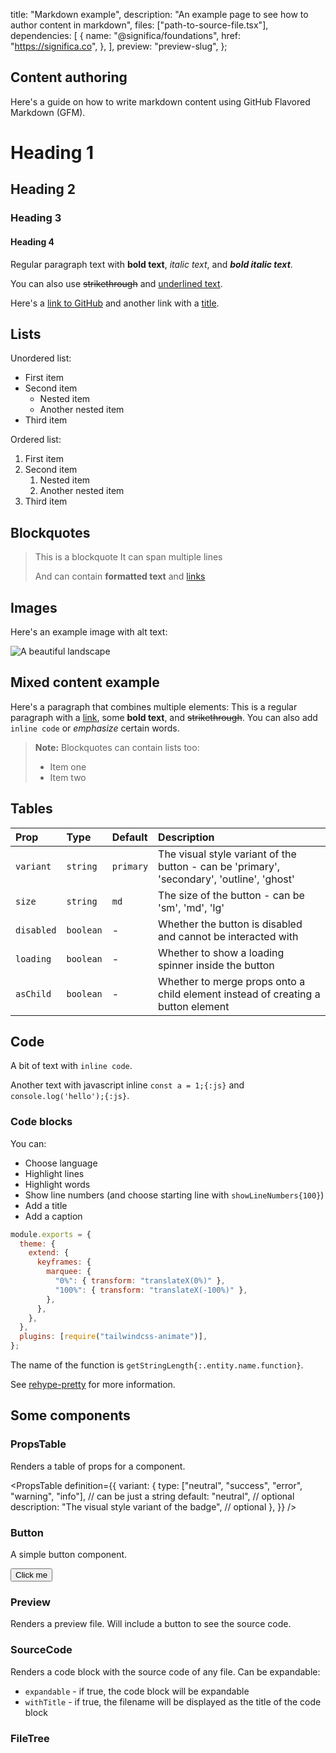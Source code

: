   title: "Markdown example",
  description: "An example page to see how to author content in markdown",
  files: ["path-to-source-file.tsx"],
  dependencies: [
    {
      name: "@significa/foundations",
      href: "https://significa.co",
    },
  ],
  preview: "preview-slug",
};

## Content authoring

Here's a guide on how to write markdown content using GitHub Flavored Markdown (GFM).

# Heading 1

## Heading 2

### Heading 3

#### Heading 4

Regular paragraph text with **bold text**, _italic text_, and **_bold italic text_**.

You can also use ~~strikethrough~~ and <u>underlined text</u>.

Here's a [link to GitHub](https://github.com) and another link with a [title](https://github.com "GitHub's Homepage").

## Lists

Unordered list:

- First item
- Second item
  - Nested item
  - Another nested item
- Third item

Ordered list:

1. First item
2. Second item
   1. Nested item
   2. Another nested item
3. Third item

## Blockquotes

> This is a blockquote
> It can span multiple lines
>
> And can contain **formatted text** and [links](https://example.com)

## Images

Here's an example image with alt text:

![A beautiful landscape](https://images.unsplash.com/photo-1506744038136-46273834b3fb "Landscape")

## Mixed content example

Here's a paragraph that combines multiple elements:
This is a regular paragraph with a [link](https://example.com), some **bold text**, and ~~strikethrough~~. You can also add `inline code` or _emphasize_ certain words.

> **Note:** Blockquotes can contain lists too:
>
> - Item one
> - Item two

## Tables

| Prop       | Type      | Default   | Description                                                                                |
| :--------- | :-------- | :-------- | :----------------------------------------------------------------------------------------- |
| `variant`  | `string`  | `primary` | The visual style variant of the button - can be 'primary', 'secondary', 'outline', 'ghost' |
| `size`     | `string`  | `md`      | The size of the button - can be 'sm', 'md', 'lg'                                           |
| `disabled` | `boolean` | -         | Whether the button is disabled and cannot be interacted with                               |
| `loading`  | `boolean` | -         | Whether to show a loading spinner inside the button                                        |
| `asChild`  | `boolean` | -         | Whether to merge props onto a child element instead of creating a button element           |

## Code

A bit of text with `inline code`.

Another text with javascript inline `const a = 1;{:js}` and `console.log('hello');{:js}`.

### Code blocks

You can:

- Choose language
- Highlight lines
- Highlight words
- Show line numbers (and choose starting line with `showLineNumbers{100}`)
- Add a title
- Add a caption

```js {6,7} showLineNumbers "exports" title="tailwind.config.js" caption="footer here"
module.exports = {
  theme: {
    extend: {
      keyframes: {
        marquee: {
          "0%": { transform: "translateX(0%)" },
          "100%": { transform: "translateX(-100%)" },
        },
      },
    },
  },
  plugins: [require("tailwindcss-animate")],
};
```

The name of the function is `getStringLength{:.entity.name.function}`.

See [rehype-pretty](https://rehype-pretty.pages.dev/) for more information.

## Some components

### PropsTable

Renders a table of props for a component.

<PropsTable
  definition={{
    variant: {
      type: ["neutral", "success", "error", "warning", "info"], // can be just a string
      default: "neutral", // optional
      description: "The visual style variant of the badge", // optional
    },
  }}
/>

### Button

A simple button component.

<Button>Click me</Button>

### Preview

Renders a preview file.
Will include a button to see the source code.

<Preview file="preview-slug" />

### SourceCode

Renders a code block with the source code of any file.
Can be expandable:

- `expandable` - if true, the code block will be expandable
- `withTitle` - if true, the filename will be displayed as the title of the code block

<SourceCode file="path/to/source/file.tsx" expandable withTitle />

### FileTree

<FileTree initialPath="components/foo.tsx">
  <FileTreeFile name="top.tsx">
    <SourceCode file="path-to-file.tsx" />
  </FileTreeFile>
  <FileTreeFolder name="components">
    <FileTreeFile name="foo.tsx">
      <SourceCode file="path-to-file.tsx" />
    </FileTreeFile>
    <FileTreeFile name="bar.tsx">
      <SourceCode file="path-to-file.tsx" />
    </FileTreeFile>
  </FileTreeFolder>
</FileTree>
